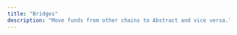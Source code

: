 ```yaml
---
title: "Bridges"
description: "Move funds from other chains to Abstract and vice versa."
---
```


<CardGroup cols={3}>
<Card
  title="Stargate"
  icon="link"
  href="https://stargate.finance/bridge"
/>

<Card
  title="Relay"
  icon="link"
  href="https://www.relay.link/"
/>

<Card
  title="Jumper"
  icon="link"
  href="https://jumper.exchange/"
/>

<Card
  title="Symbiosis"
  icon="link"
  href="https://symbiosis.finance/"
/>
</CardGroup>
